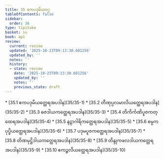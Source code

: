 ```yaml
---
title: 35 ဧကပဒုမိယဝဂ္ဂ
tableOfContents: false
sidebar:
  order: 36
type: tipitaka
basket: su
book: ap1
review:
  current: review
  updated: '2025-10-23T09:13:30.681256'
  updated_by: ''
  notes: ''
  history:
  - state: review
    date: '2025-10-23T09:13:30.681256'
    updated_by: ''
    notes: ''
    previous_state: draft
---
```



<ReviewStatus review={frontmatter.review} showDetails={true} />

<HypothesisAnnotation frontmatter={frontmatter} />

<DynamicBreadcrumb />



<TableOfContents book="ap1" section="35">
* [35.1 ဧကပဒုမိယတ္ထေရအပဒါန](35/35-1)
* [35.2 တီဏုပ္ပလမာလိယတ္ထေရအပဒါန](35/35-2)
* [35.3 ဓဇဒါယကတ္ထေရအပဒါန](35/35-3)
* [35.4 တိကိင်္ကဏိပူဇကတ္ထေရအပဒါန](35/35-4)
* [35.5 နဠာဂါရိကတ္ထေရအပဒါန](35/35-5)
* [35.6 စမ္ပကပုပ္ဖိယတ္ထေရအပဒါန](35/35-6)
* [35.7 ပဒုမပူဇကတ္ထေရအပဒါန](35/35-7)
* [35.8 တိဏမုဋ္ဌိဒါယကတ္ထေရအပဒါန](35/35-8)
* [35.9 တိန္ဒုကဖလဒါယကတ္ထေရအပဒါန](35/35-9)
* [35.10 ဧကဉ္ဇလိယတ္ထေရအပဒါန](35/35-10)
</TableOfContents>